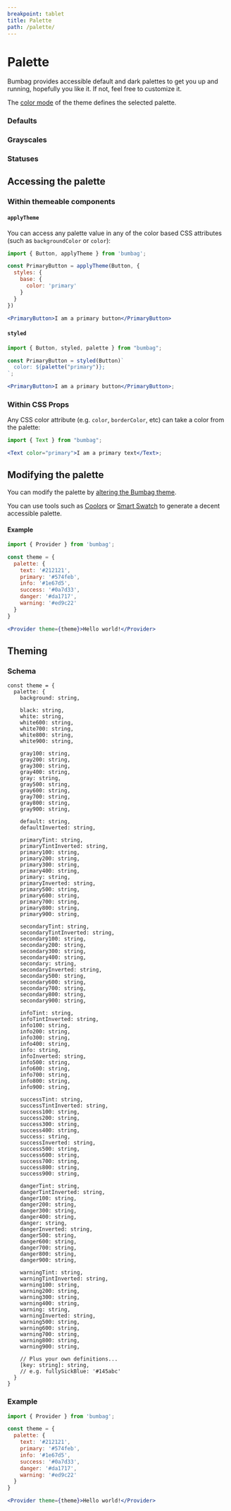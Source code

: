 ```yaml
---
breakpoint: tablet
title: Palette
path: /palette/
---
```



# Palette

Bumbag provides accessible default and dark palettes to get you up and running, hopefully you like it. If not, feel free to customize it.

The [color mode](/color-modes) of the theme defines the selected palette.

<ColorModePicker labeled />

### Defaults

<Box marginBottom="major-7">
  <Columns>
    <Columns.Column spread={3} spreadMobile={6}>
      <PaletteColor palette="default" />
    </Columns.Column>
  </Columns>
  <Columns marginTop="major-4">
    <Columns.Column spread={3} spreadMobile={6}>
      <PaletteColor palette="text400" />
    </Columns.Column>
    <Columns.Column spread={3} spreadMobile={6}>
      <PaletteColor palette="text300" />
    </Columns.Column>
    <Columns.Column spread={3} spreadMobile={6}>
      <PaletteColor palette="text200" />
    </Columns.Column>
    <Columns.Column spread={3} spreadMobile={6}>
      <PaletteColor palette="text100" />
    </Columns.Column>
  </Columns>
  <Columns>
    <Columns.Column spread={3} spreadMobile={6}>
      <PaletteColor palette="text" />
    </Columns.Column>
    <Columns.Column spread={3} spreadMobile={6}>
      <PaletteColor palette="textTint" />
    </Columns.Column>
  </Columns>
  <Columns marginTop="major-4">
    <Columns.Column spread={3} spreadMobile={6}>
      <PaletteColor palette="primary400" />
    </Columns.Column>
    <Columns.Column spread={3} spreadMobile={6}>
      <PaletteColor palette="primary300" />
    </Columns.Column>
    <Columns.Column spread={3} spreadMobile={6}>
      <PaletteColor palette="primary200" />
    </Columns.Column>
    <Columns.Column spread={3} spreadMobile={6}>
      <PaletteColor palette="primary100" />
    </Columns.Column>
  </Columns>
  <Columns>
    <Columns.Column spread={3} spreadMobile={6}>
      <PaletteColor palette="primary" />
    </Columns.Column>
    <Columns.Column spread={3} spreadMobile={6}>
      <PaletteColor palette="primaryTint" />
    </Columns.Column>
    <Columns.Column spread={3} spreadMobile={6}>
      <PaletteColor palette="primaryShade" />
    </Columns.Column>
  </Columns>
  <Columns>
    <Columns.Column spread={3} spreadMobile={6}>
      <PaletteColor palette="primary600" />
    </Columns.Column>
    <Columns.Column spread={3} spreadMobile={6}>
      <PaletteColor palette="primary700" />
    </Columns.Column>
    <Columns.Column spread={3} spreadMobile={6}>
      <PaletteColor palette="primary800" />
    </Columns.Column>
    <Columns.Column spread={3} spreadMobile={6}>
      <PaletteColor palette="primary900" />
    </Columns.Column>
  </Columns>
  <Columns marginTop="major-4">
    <Columns.Column spread={3} spreadMobile={6}>
      <PaletteColor palette="secondary400" />
    </Columns.Column>
    <Columns.Column spread={3} spreadMobile={6}>
      <PaletteColor palette="secondary300" />
    </Columns.Column>
    <Columns.Column spread={3} spreadMobile={6}>
      <PaletteColor palette="secondary200" />
    </Columns.Column>
    <Columns.Column spread={3} spreadMobile={6}>
      <PaletteColor palette="secondary100" />
    </Columns.Column>
  </Columns>
  <Columns>
    <Columns.Column spread={3} spreadMobile={6}>
      <PaletteColor palette="secondary" />
    </Columns.Column>
    <Columns.Column spread={3} spreadMobile={6}>
      <PaletteColor palette="secondaryTint" />
    </Columns.Column>
    <Columns.Column spread={3} spreadMobile={6}>
      <PaletteColor palette="secondaryShade" />
    </Columns.Column>
  </Columns>
  <Columns>
    <Columns.Column spread={3} spreadMobile={6}>
      <PaletteColor palette="secondary600" />
    </Columns.Column>
    <Columns.Column spread={3} spreadMobile={6}>
      <PaletteColor palette="secondary700" />
    </Columns.Column>
    <Columns.Column spread={3} spreadMobile={6}>
      <PaletteColor palette="secondary800" />
    </Columns.Column>
    <Columns.Column spread={3} spreadMobile={6}>
      <PaletteColor palette="secondary900" />
    </Columns.Column>
  </Columns>
</Box>

### Grayscales

<Box marginBottom="major-7">
  <Columns>
    <Columns.Column spread={3} spreadMobile={6}>
      <PaletteColor palette="black" />
    </Columns.Column>
  </Columns>
  <Columns>
    <Columns.Column spread={3} spreadMobile={6}>
      <PaletteColor palette="black400" />
    </Columns.Column>
    <Columns.Column spread={3} spreadMobile={6}>
      <PaletteColor palette="black300" />
    </Columns.Column>
    <Columns.Column spread={3} spreadMobile={6}>
      <PaletteColor palette="black200" />
    </Columns.Column>
    <Columns.Column spread={3} spreadMobile={6}>
      <PaletteColor palette="black100" />
    </Columns.Column>
  </Columns>
  <Columns marginTop="major-4">
    <Columns.Column spread={3} spreadMobile={6}>
      <PaletteColor palette="white" />
    </Columns.Column>
  </Columns>
  <Columns>
    <Columns.Column spread={3} spreadMobile={6}>
      <PaletteColor palette="white600" />
    </Columns.Column>
    <Columns.Column spread={3} spreadMobile={6}>
      <PaletteColor palette="white700" />
    </Columns.Column>
    <Columns.Column spread={3} spreadMobile={6}>
      <PaletteColor palette="white800" />
    </Columns.Column>
    <Columns.Column spread={3} spreadMobile={6}>
      <PaletteColor palette="white900" />
    </Columns.Column>
  </Columns>
  <Columns marginTop="major-4">
    <Columns.Column spread={3} spreadMobile={6}>
      <PaletteColor palette="gray400" />
    </Columns.Column>
    <Columns.Column spread={3} spreadMobile={6}>
      <PaletteColor palette="gray300" />
    </Columns.Column>
    <Columns.Column spread={3} spreadMobile={6}>
      <PaletteColor palette="gray200" />
    </Columns.Column>
    <Columns.Column spread={3} spreadMobile={6}>
      <PaletteColor palette="gray100" />
    </Columns.Column>
  </Columns>
  <Columns>
    <Columns.Column spread={3} spreadMobile={6}>
      <PaletteColor palette="gray" />
    </Columns.Column>
  </Columns>
  <Columns>
    <Columns.Column spread={3} spreadMobile={6}>
      <PaletteColor palette="gray600" />
    </Columns.Column>
    <Columns.Column spread={3} spreadMobile={6}>
      <PaletteColor palette="gray700" />
    </Columns.Column>
    <Columns.Column spread={3} spreadMobile={6}>
      <PaletteColor palette="gray800" />
    </Columns.Column>
    <Columns.Column spread={3} spreadMobile={6}>
      <PaletteColor palette="gray900" />
    </Columns.Column>
  </Columns>
</Box>

### Statuses

<Box marginBottom="major-7">
  <Columns>
    <Columns.Column spread={3} spreadMobile={6}>
      <PaletteColor palette="info400" />
    </Columns.Column>
    <Columns.Column spread={3} spreadMobile={6}>
      <PaletteColor palette="info300" />
    </Columns.Column>
    <Columns.Column spread={3} spreadMobile={6}>
      <PaletteColor palette="info200" />
    </Columns.Column>
    <Columns.Column spread={3} spreadMobile={6}>
      <PaletteColor palette="info100" />
    </Columns.Column>
  </Columns>
  <Columns>
    <Columns.Column spread={3} spreadMobile={6}>
      <PaletteColor palette="info" />
    </Columns.Column>
    <Columns.Column spread={3} spreadMobile={6}>
      <PaletteColor palette="infoTint" />
    </Columns.Column>
    <Columns.Column spread={3} spreadMobile={6}>
      <PaletteColor palette="infoShade" />
    </Columns.Column>
  </Columns>
  <Columns>
    <Columns.Column spread={3} spreadMobile={6}>
      <PaletteColor palette="info600" />
    </Columns.Column>
    <Columns.Column spread={3} spreadMobile={6}>
      <PaletteColor palette="info700" />
    </Columns.Column>
    <Columns.Column spread={3} spreadMobile={6}>
      <PaletteColor palette="info800" />
    </Columns.Column>
    <Columns.Column spread={3} spreadMobile={6}>
      <PaletteColor palette="info900" />
    </Columns.Column>
  </Columns>
  <Columns marginTop="major-4">
    <Columns.Column spread={3} spreadMobile={6}>
      <PaletteColor palette="success400" />
    </Columns.Column>
    <Columns.Column spread={3} spreadMobile={6}>
      <PaletteColor palette="success300" />
    </Columns.Column>
    <Columns.Column spread={3} spreadMobile={6}>
      <PaletteColor palette="success200" />
    </Columns.Column>
    <Columns.Column spread={3} spreadMobile={6}>
      <PaletteColor palette="success100" />
    </Columns.Column>
  </Columns>
  <Columns>
    <Columns.Column spread={3} spreadMobile={6}>
      <PaletteColor palette="success" />
    </Columns.Column>
    <Columns.Column spread={3} spreadMobile={6}>
      <PaletteColor palette="successTint" />
    </Columns.Column>
    <Columns.Column spread={3} spreadMobile={6}>
      <PaletteColor palette="successShade" />
    </Columns.Column>
  </Columns>
  <Columns>
    <Columns.Column spread={3} spreadMobile={6}>
      <PaletteColor palette="success600" />
    </Columns.Column>
    <Columns.Column spread={3} spreadMobile={6}>
      <PaletteColor palette="success700" />
    </Columns.Column>
    <Columns.Column spread={3} spreadMobile={6}>
      <PaletteColor palette="success800" />
    </Columns.Column>
    <Columns.Column spread={3} spreadMobile={6}>
      <PaletteColor palette="success900" />
    </Columns.Column>
  </Columns>
  <Columns marginTop="major-4">
    <Columns.Column spread={3} spreadMobile={6}>
      <PaletteColor palette="danger400" />
    </Columns.Column>
    <Columns.Column spread={3} spreadMobile={6}>
      <PaletteColor palette="danger300" />
    </Columns.Column>
    <Columns.Column spread={3} spreadMobile={6}>
      <PaletteColor palette="danger200" />
    </Columns.Column>
    <Columns.Column spread={3} spreadMobile={6}>
      <PaletteColor palette="danger100" />
    </Columns.Column>
  </Columns>
  <Columns>
    <Columns.Column spread={3} spreadMobile={6}>
      <PaletteColor palette="danger" />
    </Columns.Column>
    <Columns.Column spread={3} spreadMobile={6}>
      <PaletteColor palette="dangerTint" />
    </Columns.Column>
    <Columns.Column spread={3} spreadMobile={6}>
      <PaletteColor palette="dangerShade" />
    </Columns.Column>
  </Columns>
  <Columns>
    <Columns.Column spread={3} spreadMobile={6}>
      <PaletteColor palette="danger600" />
    </Columns.Column>
    <Columns.Column spread={3} spreadMobile={6}>
      <PaletteColor palette="danger700" />
    </Columns.Column>
    <Columns.Column spread={3} spreadMobile={6}>
      <PaletteColor palette="danger800" />
    </Columns.Column>
    <Columns.Column spread={3} spreadMobile={6}>
      <PaletteColor palette="danger900" />
    </Columns.Column>
  </Columns>
  <Columns marginTop="major-4">
    <Columns.Column spread={3} spreadMobile={6}>
      <PaletteColor palette="warning400" />
    </Columns.Column>
    <Columns.Column spread={3} spreadMobile={6}>
      <PaletteColor palette="warning300" />
    </Columns.Column>
    <Columns.Column spread={3} spreadMobile={6}>
      <PaletteColor palette="warning200" />
    </Columns.Column>
    <Columns.Column spread={3} spreadMobile={6}>
      <PaletteColor palette="warning100" />
    </Columns.Column>
  </Columns>
  <Columns>
    <Columns.Column spread={3} spreadMobile={6}>
      <PaletteColor palette="warning" />
    </Columns.Column>
    <Columns.Column spread={3} spreadMobile={6}>
      <PaletteColor palette="warningTint" />
    </Columns.Column>
    <Columns.Column spread={3} spreadMobile={6}>
      <PaletteColor palette="warningShade" />
    </Columns.Column>
  </Columns>
  <Columns>
    <Columns.Column spread={3} spreadMobile={6}>
      <PaletteColor palette="warning600" />
    </Columns.Column>
    <Columns.Column spread={3} spreadMobile={6}>
      <PaletteColor palette="warning700" />
    </Columns.Column>
    <Columns.Column spread={3} spreadMobile={6}>
      <PaletteColor palette="warning800" />
    </Columns.Column>
    <Columns.Column spread={3} spreadMobile={6}>
      <PaletteColor palette="warning900" />
    </Columns.Column>
  </Columns>
</Box>

## Accessing the palette

### Within themeable components

#### `applyTheme`

You can access any palette value in any of the color based CSS attributes (such as `backgroundColor` or `color`):

```jsx
import { Button, applyTheme } from 'bumbag';

const PrimaryButton = applyTheme(Button, {
  styles: {
    base: {
      color: 'primary'
    }
  }
})

<PrimaryButton>I am a primary button</PrimaryButton>
```

#### `styled`

```jsx
import { Button, styled, palette } from "bumbag";

const PrimaryButton = styled(Button)`
  color: ${palette("primary")};
`;

<PrimaryButton>I am a primary button</PrimaryButton>;
```

### Within CSS Props

Any CSS color attribute (e.g. `color`, `borderColor`, etc) can take a color from the palette:

```jsx
import { Text } from "bumbag";

<Text color="primary">I am a primary text</Text>;
```

## Modifying the palette

You can modify the palette by [altering the Bumbag theme](/theming).

You can use tools such as [Coolors](https://coolors.co/) or [Smart Swatch](https://smart-swatch.netlify.app/) to generate a decent accessible palette.

#### Example

```jsx
import { Provider } from 'bumbag';

const theme = {
  palette: {
    text: '#212121',
    primary: '#574feb',
    info: '#1e67d5',
    success: '#0a7d33',
    danger: '#da1717',
    warning: '#ed9c22'
  }
}

<Provider theme={theme}>Hello world!</Provider>
```

## Theming

### Schema

```
const theme = {
  palette: {
    background: string,

    black: string,
    white: string,
    white600: string,
    white700: string,
    white800: string,
    white900: string,

    gray100: string,
    gray200: string,
    gray300: string,
    gray400: string,
    gray: string,
    gray500: string,
    gray600: string,
    gray700: string,
    gray800: string,
    gray900: string,

    default: string,
    defaultInverted: string,

    primaryTint: string,
    primaryTintInverted: string,
    primary100: string,
    primary200: string,
    primary300: string,
    primary400: string,
    primary: string,
    primaryInverted: string,
    primary500: string,
    primary600: string,
    primary700: string,
    primary800: string,
    primary900: string,

    secondaryTint: string,
    secondaryTintInverted: string,
    secondary100: string,
    secondary200: string,
    secondary300: string,
    secondary400: string,
    secondary: string,
    secondaryInverted: string,
    secondary500: string,
    secondary600: string,
    secondary700: string,
    secondary800: string,
    secondary900: string,

    infoTint: string,
    infoTintInverted: string,
    info100: string,
    info200: string,
    info300: string,
    info400: string,
    info: string,
    infoInverted: string,
    info500: string,
    info600: string,
    info700: string,
    info800: string,
    info900: string,

    successTint: string,
    successTintInverted: string,
    success100: string,
    success200: string,
    success300: string,
    success400: string,
    success: string,
    successInverted: string,
    success500: string,
    success600: string,
    success700: string,
    success800: string,
    success900: string,

    dangerTint: string,
    dangerTintInverted: string,
    danger100: string,
    danger200: string,
    danger300: string,
    danger400: string,
    danger: string,
    dangerInverted: string,
    danger500: string,
    danger600: string,
    danger700: string,
    danger800: string,
    danger900: string,

    warningTint: string,
    warningTintInverted: string,
    warning100: string,
    warning200: string,
    warning300: string,
    warning400: string,
    warning: string,
    warningInverted: string,
    warning500: string,
    warning600: string,
    warning700: string,
    warning800: string,
    warning900: string,

    // Plus your own definitions...
    [key: string]: string,
    // e.g. fullySickBlue: '#145abc'
  }
}
```

### Example

```jsx
import { Provider } from 'bumbag';

const theme = {
  palette: {
    text: '#212121',
    primary: '#574feb',
    info: '#1e67d5',
    success: '#0a7d33',
    danger: '#da1717',
    warning: '#ed9c22'
  }
}

<Provider theme={theme}>Hello world!</Provider>
```
